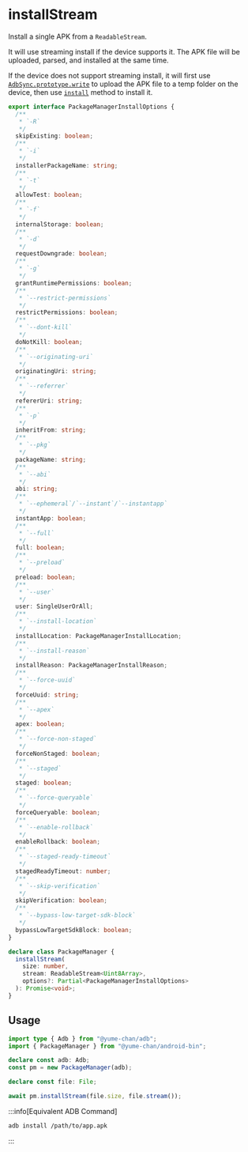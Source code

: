 # installStream

Install a single APK from a `ReadableStream`.

It will use streaming install if the device supports it. The APK file will be uploaded, parsed, and installed at the same time.

If the device does not support streaming install, it will first use [`AdbSync.prototype.write`](../../adb/sync/write.mdx) to upload the APK file to a temp folder on the device, then use [`install`](./install.mdx) method to install it.

```ts showLineNumbers
export interface PackageManagerInstallOptions {
  /**
   * `-R`
   */
  skipExisting: boolean;
  /**
   * `-i`
   */
  installerPackageName: string;
  /**
   * `-t`
   */
  allowTest: boolean;
  /**
   * `-f`
   */
  internalStorage: boolean;
  /**
   * `-d`
   */
  requestDowngrade: boolean;
  /**
   * `-g`
   */
  grantRuntimePermissions: boolean;
  /**
   * `--restrict-permissions`
   */
  restrictPermissions: boolean;
  /**
   * `--dont-kill`
   */
  doNotKill: boolean;
  /**
   * `--originating-uri`
   */
  originatingUri: string;
  /**
   * `--referrer`
   */
  refererUri: string;
  /**
   * `-p`
   */
  inheritFrom: string;
  /**
   * `--pkg`
   */
  packageName: string;
  /**
   * `--abi`
   */
  abi: string;
  /**
   * `--ephemeral`/`--instant`/`--instantapp`
   */
  instantApp: boolean;
  /**
   * `--full`
   */
  full: boolean;
  /**
   * `--preload`
   */
  preload: boolean;
  /**
   * `--user`
   */
  user: SingleUserOrAll;
  /**
   * `--install-location`
   */
  installLocation: PackageManagerInstallLocation;
  /**
   * `--install-reason`
   */
  installReason: PackageManagerInstallReason;
  /**
   * `--force-uuid`
   */
  forceUuid: string;
  /**
   * `--apex`
   */
  apex: boolean;
  /**
   * `--force-non-staged`
   */
  forceNonStaged: boolean;
  /**
   * `--staged`
   */
  staged: boolean;
  /**
   * `--force-queryable`
   */
  forceQueryable: boolean;
  /**
   * `--enable-rollback`
   */
  enableRollback: boolean;
  /**
   * `--staged-ready-timeout`
   */
  stagedReadyTimeout: number;
  /**
   * `--skip-verification`
   */
  skipVerification: boolean;
  /**
   * `--bypass-low-target-sdk-block`
   */
  bypassLowTargetSdkBlock: boolean;
}

declare class PackageManager {
  installStream(
    size: number,
    stream: ReadableStream<Uint8Array>,
    options?: Partial<PackageManagerInstallOptions>
  ): Promise<void>;
}
```

## Usage

```ts transpile
import type { Adb } from "@yume-chan/adb";
import { PackageManager } from "@yume-chan/android-bin";

declare const adb: Adb;
const pm = new PackageManager(adb);

declare const file: File;

await pm.installStream(file.size, file.stream());
```

:::info[Equivalent ADB Command]

```sh
adb install /path/to/app.apk
```

:::
